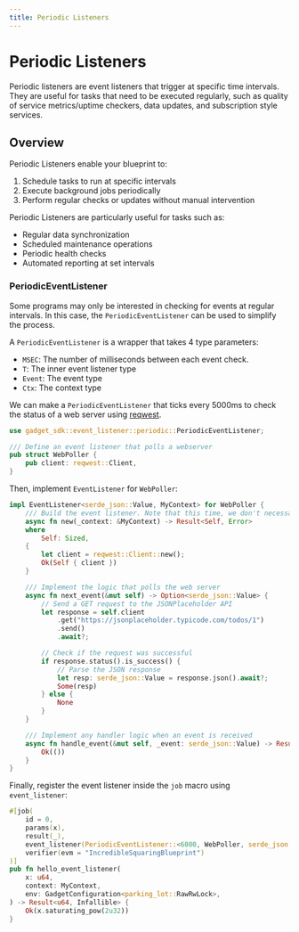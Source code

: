 ```yaml
---
title: Periodic Listeners
---
```


# Periodic Listeners

Periodic listeners are event listeners that trigger at specific time intervals. They are useful for tasks that need to be executed regularly, such as quality of service metrics/uptime checkers, data updates, and subscription style services.

## Overview

Periodic Listeners enable your blueprint to:

1. Schedule tasks to run at specific intervals
2. Execute background jobs periodically
3. Perform regular checks or updates without manual intervention

Periodic Listeners are particularly useful for tasks such as:

- Regular data synchronization
- Scheduled maintenance operations
- Periodic health checks
- Automated reporting at set intervals

### PeriodicEventListener
Some programs may only be interested in checking for events at regular intervals. In this case, the `PeriodicEventListener` can be used to simplify the process.

A `PeriodicEventListener` is a wrapper that takes 4 type parameters:

* `MSEC`: The number of milliseconds between each event check.
* `T`: The inner event listener type
* `Event`: The event type
* `Ctx`: The context type

We can make a `PeriodicEventListener` that ticks every 5000ms to check the status of a web server using [reqwest](crates.io/crates/reqwest).

```rust
use gadget_sdk::event_listener::periodic::PeriodicEventListener;

/// Define an event listener that polls a webserver
pub struct WebPoller {
    pub client: reqwest::Client,
}
```

Then, implement `EventListener` for `WebPoller`:

```rust
impl EventListener<serde_json::Value, MyContext> for WebPoller {
    /// Build the event listener. Note that this time, we don't necessarily need the context
    async fn new(_context: &MyContext) -> Result<Self, Error>
    where
        Self: Sized,
    {
        let client = reqwest::Client::new();
        Ok(Self { client })
    }

    /// Implement the logic that polls the web server
    async fn next_event(&mut self) -> Option<serde_json::Value> {
        // Send a GET request to the JSONPlaceholder API
        let response = self.client
            .get("https://jsonplaceholder.typicode.com/todos/1")
            .send()
            .await?;

        // Check if the request was successful
        if response.status().is_success() {
            // Parse the JSON response
            let resp: serde_json::Value = response.json().await?;
            Some(resp)
        } else {
            None
        }
    }

    /// Implement any handler logic when an event is received
    async fn handle_event(&mut self, _event: serde_json::Value) -> Result<(), Error> {
        Ok(())
    }
}
```

Finally, register the event listener inside the `job` macro using `event_listener`:

```rust
#[job(
    id = 0,
    params(x),
    result(_),
    event_listener(PeriodicEventListener::<6000, WebPoller, serde_json::Value, MyContext>), // <-- Register the event listener here
    verifier(evm = "IncredibleSquaringBlueprint")
)]
pub fn hello_event_listener(
    x: u64,
    context: MyContext,
    env: GadgetConfiguration<parking_lot::RawRwLock>,
) -> Result<u64, Infallible> {
    Ok(x.saturating_pow(2u32))
}
```